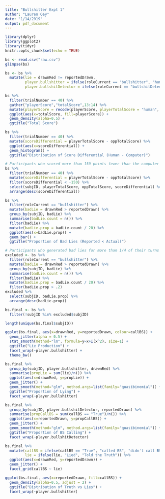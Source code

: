 ```yaml
---
title: "Bullshitter Expt 1"
author: "Lauren Oey"
date: "1/14/2019"
output: pdf_document
---
```


```r
library(dplyr)
library(ggplot2)
library(tidyr)
knitr::opts_chunk$set(echo = TRUE)

bs <- read.csv("raw.csv")
glimpse(bs)

bs <- bs %>%
  mutate(lie = drawnRed != reportedDrawn,
         player.bullshitter = ifelse(roleCurrent == "bullshitter", "human", "computer"),
         player.bullshitDetector = ifelse(roleCurrent == "bullshitDetector", "human", "computer"))
```

```r
bs %>%
  filter(trialNumber == 40) %>%
  gather("playerScore","totalScore",13:14) %>%
  mutate(playerScore = recode(playerScore, playerTotalScore = "human", oppTotalScore = "computer")) %>%
  ggplot(aes(x=totalScore, fill=playerScore)) +
  geom_density(alpha=0.5) +
  ggtitle("Total Score")
```

```r
bs %>%
  filter(trialNumber == 40) %>%
  mutate(scoreDifferential = playerTotalScore - oppTotalScore) %>%
  ggplot(aes(x=scoreDifferential)) +
  geom_histogram() +
  ggtitle("Distribution of Score Differential (Human - Computer)")

# Participants who scored more than 150 points fewer than the computer
bs %>%
  filter(trialNumber == 40) %>%
  mutate(scoreDifferential = playerTotalScore - oppTotalScore) %>%
  filter(scoreDifferential < -150) %>%
  select(subjID, playerTotalScore, oppTotalScore, scoreDifferential) %>%
  arrange(desc(scoreDifferential))
```

```r
bs %>%
  filter(roleCurrent == "bullshitter") %>%
  mutate(badLie = drawnRed > reportedDrawn) %>%
  group_by(subjID, badLie) %>%
  summarise(badLie.count = n()) %>%
  filter(badLie) %>%
  mutate(badLie.prop = badLie.count / 20) %>%
  ggplot(aes(x=badLie.prop)) + 
  geom_bar() +
  ggtitle("Proportion of Bad Lies (Reported < Actual)")

# Participants who generated bad lies for more than 1/4 of their turns
excluded <- bs %>%
  filter(roleCurrent == "bullshitter") %>%
  mutate(badLie = drawnRed > reportedDrawn) %>%
  group_by(subjID, badLie) %>%
  summarise(badLie.count = n()) %>%
  filter(badLie) %>%
  mutate(badLie.prop = badLie.count / 20) %>%
  filter(badLie.prop > .2)
excluded %>%
  select(subjID, badLie.prop) %>%
  arrange(desc(badLie.prop))
```

```r
bs.final <- bs %>%
  filter(!subjID %in% excluded$subjID)

length(unique(bs.final$subjID))
```

```r
ggplot(bs.final, aes(x=drawnRed, y=reportedDrawn, colour=callBS)) +
  geom_jitter(alpha = 0.5) +
  stat_smooth(method="lm", formula=y~x+I(x^2), size=1) +
  ggtitle("Lie Production") +
  facet_wrap(~player.bullshitter) +
  theme_bw()
```

```r
bs.final %>%
  group_by(subjID, player.bullshitter, drawnRed) %>%
  summarise(propLie = sum(lie)/n()) %>%
  ggplot(aes(x=drawnRed, y=propLie)) +
  geom_jitter() +
  geom_smooth(method="glm", method.args=list(family="quasibinomial")) +
  ggtitle("Proportion of Lying") + 
  facet_wrap(~player.bullshitter)
```

```r
bs.final %>%
  group_by(subjID, player.bullshitDetector, reportedDrawn) %>%
  summarise(propCallBS = sum(callBS == "True")/n()) %>%
  ggplot(aes(x=reportedDrawn, y=propCallBS)) +
  geom_jitter() +
  geom_smooth(method="glm", method.args=list(family="quasibinomial")) +
  ggtitle("Proportion of BS Calling") + 
  facet_wrap(~player.bullshitDetector)
```

```r
bs.final %>%
  mutate(callBS = ifelse(callBS == "True", "called BS", "didn't call BS"),
         lie = ifelse(lie, "Lied", "Told the Truth")) %>%
  ggplot(aes(x=drawnRed, y=reportedDrawn)) +
  geom_jitter() +
  facet_grid(callBS ~ lie)
```

```r
ggplot(bs.final, aes(x=reportedDrawn, fill=callBS)) +
  geom_density(alpha=0.5, adjust = 2) +
  ggtitle("Distribution of Truth vs Lies") +
  facet_wrap(~player.bullshitter)
```
